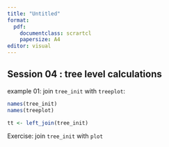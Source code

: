 ```yaml
---
title: "Untitled"
format: 
  pdf:
    documentclass: scrartcl
    papersize: A4
editor: visual
---
```


## Session 04 : tree level calculations

example 01: join `tree_init` with `treeplot`:

```r
names(tree_init)
names(treeplot)

tt <- left_join(tree_init)
```

Exercise: join `tree_init` with `plot`

```r

```
